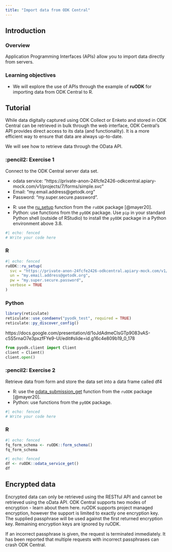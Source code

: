 ```yaml
---
title: "Import data from ODK Central"
---
```


## Introduction

### Overview

Application Programming Interfaces (APIs) allow you to import data directly from servers.

### Learning objectives

* We will explore the use of APIs through the example of **ruODK** for importing data from ODK Central to R.

## Tutorial

While data digitally captured using ODK Collect or Enketo and stored in ODK Central can be retrieved in bulk through the web interface, ODK Central's API provides direct access to its data (and functionality). It is a more efficient way to ensure that data are always up-to-date.

We will see how to retrieve data through the OData API.

::: panel-tabset

### :pencil2: Exercise 1

Connect to the ODK Central server data set.

* odata service: "https://private-anon-24fcfe2426-odkcentral.apiary-mock.com/v1/projects/7/forms/simple.svc"
* Email: "my.email.address@getodk.org"
* Password: "my.super.secure.password".

::: callout-tip
-   R: use the [ru_setup](https://docs.ropensci.org/ruODK/reference/ru_setup.html) function from the `ruODK` package [@mayer20].
-   Python: use functions from the `pyODK` package. Use `pip` in your standard Python shell (outside of RStudio) to install the `pyODK` package in a Python environment above 3.8.

:::

```r
#| echo: fenced
# Write your code here
```

### R

```r
#| echo: fenced
ruODK::ru_setup(
  svc = "https://private-anon-24fcfe2426-odkcentral.apiary-mock.com/v1/projects/7/forms/simple.svc",
  un = "my.email.address@getodk.org",
  pw = "my.super.secure.password",
  verbose = TRUE
)
```

### Python

```r
library(reticulate)
reticulate::use_condaenv("pyodk_test", required = TRUE)
reticulate::py_discover_config()
```

https://docs.google.com/presentation/d/1oJdAdmeCIsGTp9083vAS-c5S5rnaO7e3pxzfFYe9-UI/edit#slide=id.g16c4e809b19_0_178

```python
from pyodk.client import Client
client = Client()
client.open()
```

:::

::: panel-tabset

### :pencil2: Exercise 2

Retrieve data from form and store the data set into a data frame called df4

::: callout-tip
-   R: use the [odata_submission_get](https://docs.ropensci.org/ruODK/reference/odata_submission_get.html) function from the `ruODK` package [@mayer20].
-   Python: use functions from the `pyODK` package.
:::

```r
#| echo: fenced
# Write your code here
```

### R

```r
#| echo: fenced
fq_form_schema <- ruODK::form_schema()
fq_form_schema
```

```r
#| echo: fenced
df <- ruODK::odata_service_get()
df
```

:::

## Encrypted data

Encrypted data can only be retrieved using the RESTful API and cannot be retrieved using the oData API. ODK Central supports two modes of encryption - learn about them here. ruODK supports project managed encryption, however the support is limited to exactly one encryption key. The supplied passphrase will be used against the first returned encryption key. Remaining encryption keys are ignored by ruODK.

::: callout-important
If an incorrect passphrase is given, the request is terminated immediately. It has been reported that multiple requests with incorrect passphrases can crash ODK Central.
:::

